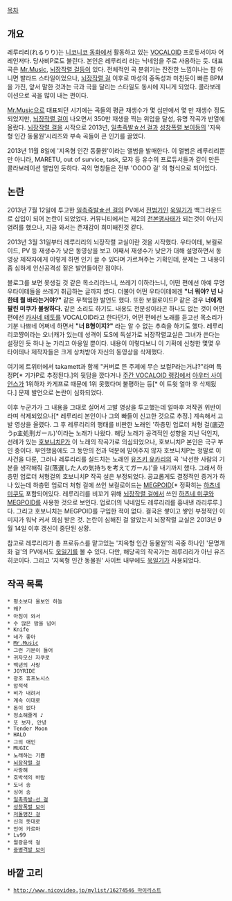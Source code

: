 [[목차]]

== 개요 ==
레루리리(れるりり)는 [[니코니코 동화]]에서 활동하고 있는 [[VOCALOID]] 프로듀서이자 어레인저다. 당사비P로도 불린다. 본인은 레루리리 라는 닉네임을 주로 사용하는 듯. 대표 곡은 [[Mr.Music]], [[뇌장작렬 걸]]등이 있다. 전체적인 곡 분위기는 잔잔한 느낌이나는 팝 아니면 발라드 스타일이었으나, [[뇌장작렬 걸]] 이후로 마성의 중독성과 미친듯이 빠른 BPM을 가진, 앞서 말한 것과는 극과 극을 달리는 스타일도 동시에 지니게 되었다. 콜라보레이션으로 곡을 많이 내는 편이다.

[[Mr.Music]]으로 대표되던 시기에는 곡들의 평균 재생수가 몇 십만에서 몇 만 재생수 정도 되었지만, [[뇌장작렬 걸]]이 나오면서 350만 재생을 찍는 위업을 달성, 유명 작곡가 반열에 올랐다. [[뇌장작렬 걸]]을 시작으로 2013년, [[일촉즉발☆선 걸]]과 [[성창폭렬 보이]]등의 '지옥형 인간 동물원'시리즈와 부속 곡들이 큰 인기를 끌었다.

2013년 11월 8일에 '지옥형 인간 동물원'이라는 앨범을 발매한다. 이 앨범은 레루리리뿐만 아니라, MARETU, out of survice, task, 모쟈 등 유수의 프로듀서들과 같이 만든 콜라보레이션 앨범인 듯하다. 곡의 명칭들은 전부 'OOOO 걸' 의 형식으로 되어있다.

== 논란 ==
2013년 7월 12일에 투고한 [[일촉즉발☆선 걸]]의 PV에서 [[전범기]]인 [[욱일기]]가 백그라운드로 삽입이 되어 논란이 되었었다. 커뮤니티에서는 제2의 [[천본앵]]사태가 되는것이 아닌지 염려를 했으나, 지금 와서는 존재감이 희미해진것 같다.

2013년 3월 31일부터 레루리리의 뇌장작렬 교실이란 것을 시작했다. 우타이테, 보컬로이드, PV 등 재생수가 낮은 동영상을 보고 어째서 재생수가 낮은가 대해 설명하면서 동영상 제작자에게 이렇게 하면 인기 끌 수 있다며 가르쳐주는 기획인데, 문제는 그 내용이 좀 심하게 인신공격성 짙은 발언들이란 점이다.

블로그를 보면 못생길 것 같은 목소리라느니, 쓰레기 이하라느니, 어떤 편에선 아예 무명 우타이테들을 쓰레기 취급하는 글까지 썼다. 더불어 어떤 우타이테에겐 '''"너 뭐야? 넌 나한테 뭘 바라는거야?"''' 같은 무책임한 발언도 했다. 또한 보컬로이드P 같은 경우 '''너에게 팔린 미쿠가 불쌍하다.''' 같은 소리도 하기도. 내용도 전문성이라곤 하나도 없는 것이 어떤 편에선 [[카사네 테토]]를 VOCALOID라고 한다던가, 어떤 편에선 노래를 듣고선 목소리가 기분 나쁘네 어쩌네 하면서 '''"너 B형이지?"''' 라는 알 수 없는 추측을 하기도 했다. 레루리리코쨩이라는 오너캐가 있는데 성격이 도S에 독설가로 뇌장작렬교실은 그녀가 쓴다는 설정인 듯 하나 눈 가리고 아웅일 뿐이다. 내용이 이렇다보니 이 기획에 신청한 몇몇 우타이테나 제작자들은 크게 상처받아 자신의 동영상을 삭제했다.

여기에 트위터에서 takamett과 함께 "커버로 뜬 주제에 무슨 보컬P라는거냐?"라며 특정P[* 기가P로 추정된다.]의 뒷담을 깠다거나 [[주간 VOCALOID 랭킹]]에서 [[아우터 사이언스]]가 1위하자 카게프로 때문에 1위 못했다며 불평하는 등[* 이 트윗 얼마 후 삭제됬다.] 문제 발언으로 논란이 심화되었다.

이후 누군가가 그 내용을 그대로 실어서 고발 영상을 투고했는데 얼마후 저작권 위반이라며 삭제되었으나[* 레루리리 본인이나 그의 빠들이 신고한 것으로 추정.] 계속해서 고발 영상을 올렸다. 그 후 레루리리의 행태를 비판한 노래인 '하층민 업로더 처형 걸(底辺うp主処刑ガール)'이라는 노래가 나왔다. 해당 노래가 공격적인 성향을 지닌 덕인지, 선례가 있는 [[호보니치P]]가 이 노래의 작곡가로 의심되었으나, 호보니치P 본인은 극구 부인 중이다. 부인했음에도 그 동안의 전과 덕분에 믿어주지 않자 호보니치P는 정말로 이 사건을 다룬, 그러나 레루리리를 실드치는 노래인 [[유즈키 유카리]]의 곡 '낙선한 사람의 기분을 생각해줘 걸(落選した人の気持ちを考えてガール)'을 내기까지 했다. 그래서 하층민 업로더 처형걸의 호보니치P 작곡 설은 부정되었다. 공교롭게도 결정적인 증거가 하나 있는데 하층민 업로더 처형 걸에 쓰인 보컬로이드는 [[MEGPOID]][* 정확히는 [[하츠네 미쿠]]도 포함되어있다. 레루리리를 비꼬기 위해 [[뇌장작렬 걸]]에서 쓰인 [[하츠네 미쿠]]와 [[MEGPOID]]를 사용한 것으로 보인다. 업로더의 닉네임도 레루리리를 흉내낸 라리루루.]다. 그리고 호보니치는 MEGPOID를 구입한 적이 없다. 결국은 쌓이고 쌓인 부정적인 이미지가 워낙 커서 의심 받은 것. 논란이 심해진 걸 알았는지 뇌장작렬 교실은 2013년 9월 14일 이후 갱신이 중단된 상황.

참고로 레루리리가 총 프로듀스를 맡고있는 '지옥형 인간 동물원'의 곡중 하나인 '문명개화 걸'의 PV에서도 [[욱일기]]를 볼 수 있다. 다만, 해당곡의 작곡가는 레루리리가 아닌 유즈히코이다. 그리고 '지옥형 인간 동물원' 사이트 내부에도 [[욱일기]]가 사용되었다. 

== 작곡 목록 ==
 * 평소보다 울보인 하늘
 * 왜?
 * 아침이 와서
 * 수 많은 밤을 넘어
 * Knife
 * 네가 좋아
 * [[Mr.Music]]
 * 그런 기분이 들어
 * 귀자모신 자쿠로
 * 백년의 사랑
 * JOYRIDE
 * 광조 휴프노시스
 * 암적색
 * 비가 내려서
 * 계속 이대로
 * 돈이 없다
 * 청소해줄게 ♪
 * 또 보자, 안녕
 * Tender Moon
 * HALO
 * 그의 애인
 * MUGIC
 * 노래하는 기쁨
 * [[뇌장작렬 걸]]
 * 사랑해
 * 호박색의 바람
 * 도너 송
 * 싱어 송
 * [[일촉즉발☆선 걸]]
 * [[성창폭렬 보이]]
 * [[저돌맹진 걸]]
 * 신의 뜻대로
 * 언어 카르마
 * Lv99
 * 월광윤색 걸
 * [[중병격발 보이]]


== 바깥 고리 ==
 * [[http://www.nicovideo.jp/mylist/16274546 마이리스트]]

